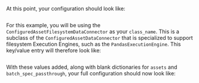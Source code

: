 
<TipConfiguredDataConnectorOverview />

<PartNameTheDataConnector data_connector_name="version-0.18.8 name_of_my_configured_data_connector" />

At this point, your configuration should look like:

```python name="version-0.18.8 datasource_configuration_add_empty_configured_data_connector"
```

<PartDataConnectorKeysOverview data_connector_type="ConfiguredAssetFilesystemDataConnector" data_connector_name="version-0.18.8 name_of_my_configured_data_connector" runtime={false} batch_spec_passthrough={true} glob_directive={false} />

For this example, you will be using the `ConfiguredAssetFilesystemDataConnector` as your `class_name`.  This is a subclass of the `ConfiguredAssetDataConnector` that is specialized to support filesystem Execution Engines, such as the `PandasExecutionEngine`.  This key/value entry will therefore look like:

```python name="version-0.18.8 data_connector_configuration_configured_class_name"
```

<TipCustomDataConnectorModuleName />

<PartFilesystemBaseDirectory />

With these values added, along with blank dictionaries for `assets` and `batch_spec_passthrough`, your full configuration should now look like:

```python name="version-0.18.8 datasource_config_configured_data_connector_empty_data_asset"
```